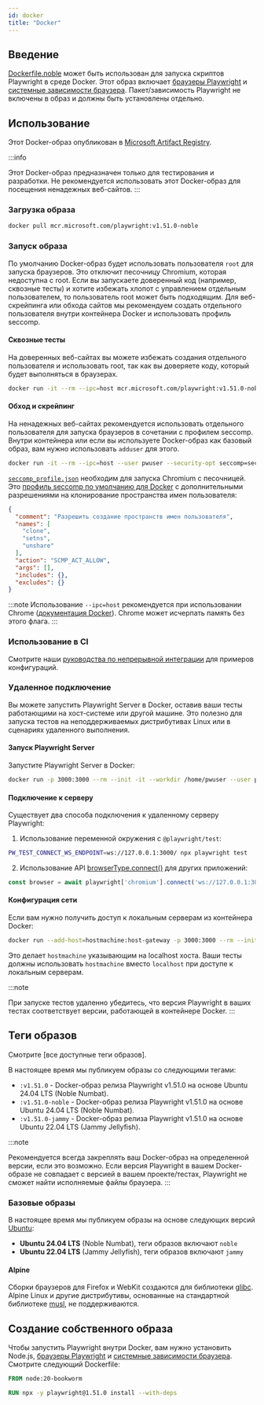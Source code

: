 ```yaml
---
id: docker
title: "Docker"
---
```


## Введение

[Dockerfile.noble] может быть использован для запуска скриптов Playwright в среде Docker. Этот образ включает [браузеры Playwright](./browsers.mdx#install-browsers) и [системные зависимости браузера](./browsers.mdx#install-system-dependencies). Пакет/зависимость Playwright не включены в образ и должны быть установлены отдельно.

## Использование

Этот Docker-образ опубликован в [Microsoft Artifact Registry].

:::info

Этот Docker-образ предназначен только для тестирования и разработки. Не рекомендуется использовать этот Docker-образ для посещения ненадежных веб-сайтов.
:::

### Загрузка образа

```bash
docker pull mcr.microsoft.com/playwright:v1.51.0-noble
```

### Запуск образа

По умолчанию Docker-образ будет использовать пользователя `root` для запуска браузеров. Это отключит песочницу Chromium, которая недоступна с root. Если вы запускаете доверенный код (например, сквозные тесты) и хотите избежать хлопот с управлением отдельным пользователем, то пользователь root может быть подходящим. Для веб-скрейпинга или обхода сайтов мы рекомендуем создать отдельного пользователя внутри контейнера Docker и использовать профиль seccomp.

#### Сквозные тесты

На доверенных веб-сайтах вы можете избежать создания отдельного пользователя и использовать root, так как вы доверяете коду, который будет выполняться в браузерах.

```bash
docker run -it --rm --ipc=host mcr.microsoft.com/playwright:v1.51.0-noble /bin/bash
```

#### Обход и скрейпинг

На ненадежных веб-сайтах рекомендуется использовать отдельного пользователя для запуска браузеров в сочетании с профилем seccomp. Внутри контейнера или если вы используете Docker-образ как базовый образ, вам нужно использовать `adduser` для этого.

```bash
docker run -it --rm --ipc=host --user pwuser --security-opt seccomp=seccomp_profile.json mcr.microsoft.com/playwright:v1.51.0-noble /bin/bash
```

[`seccomp_profile.json`](https://github.com/microsoft/playwright/blob/main/utils/docker/seccomp_profile.json) необходим для запуска Chromium с песочницей. Это [профиль seccomp по умолчанию для Docker](https://github.com/docker/engine/blob/d0d99b04cf6e00ed3fc27e81fc3d94e7eda70af3/profiles/seccomp/default.json) с дополнительными разрешениями на клонирование пространства имен пользователя:

```json
{
  "comment": "Разрешить создание пространств имен пользователя",
  "names": [
    "clone",
    "setns",
    "unshare"
  ],
  "action": "SCMP_ACT_ALLOW",
  "args": [],
  "includes": {},
  "excludes": {}
}
```

:::note
Использование `--ipc=host` рекомендуется при использовании Chrome ([документация Docker](https://docs.docker.com/engine/reference/run/#ipc-settings---ipc)). Chrome может исчерпать память без этого флага.
:::

### Использование в CI

Смотрите наши [руководства по непрерывной интеграции](./ci.mdx) для примеров конфигураций.

### Удаленное подключение

Вы можете запустить Playwright Server в Docker, оставив ваши тесты работающими на хост-системе или другой машине. Это полезно для запуска тестов на неподдерживаемых дистрибутивах Linux или в сценариях удаленного выполнения.

#### Запуск Playwright Server

Запустите Playwright Server в Docker:

```bash
docker run -p 3000:3000 --rm --init -it --workdir /home/pwuser --user pwuser mcr.microsoft.com/playwright:v1.51.0-noble /bin/sh -c "npx -y playwright@1.51.0 run-server --port 3000 --host 0.0.0.0"
```

#### Подключение к серверу

Существует два способа подключения к удаленному серверу Playwright:
1. Использование переменной окружения с `@playwright/test`:

```bash
PW_TEST_CONNECT_WS_ENDPOINT=ws://127.0.0.1:3000/ npx playwright test
```

2. Использование API [browserType.connect()](/api/class-browsertype.mdx#browser-type-connect) для других приложений:

```js
const browser = await playwright['chromium'].connect('ws://127.0.0.1:3000/');
```

#### Конфигурация сети

Если вам нужно получить доступ к локальным серверам из контейнера Docker:

```bash
docker run --add-host=hostmachine:host-gateway -p 3000:3000 --rm --init -it --workdir /home/pwuser --user pwuser mcr.microsoft.com/playwright:v1.51.0-noble /bin/sh -c "npx -y playwright@1.51.0 run-server --port 3000 --host 0.0.0.0"
```

Это делает `hostmachine` указывающим на localhost хоста. Ваши тесты должны использовать `hostmachine` вместо `localhost` при доступе к локальным серверам.

:::note

При запуске тестов удаленно убедитесь, что версия Playwright в ваших тестах соответствует версии, работающей в контейнере Docker.
:::

## Теги образов

Смотрите [все доступные теги образов].

В настоящее время мы публикуем образы со следующими тегами:
- `:v1.51.0` - Docker-образ релиза Playwright v1.51.0 на основе Ubuntu 24.04 LTS (Noble Numbat).
- `:v1.51.0-noble` - Docker-образ релиза Playwright v1.51.0 на основе Ubuntu 24.04 LTS (Noble Numbat).
- `:v1.51.0-jammy` - Docker-образ релиза Playwright v1.51.0 на основе Ubuntu 22.04 LTS (Jammy Jellyfish).

:::note

Рекомендуется всегда закреплять ваш Docker-образ на определенной версии, если это возможно. Если версия Playwright в вашем Docker-образе не совпадает с версией в вашем проекте/тестах, Playwright не сможет найти исполняемые файлы браузера.
:::

### Базовые образы

В настоящее время мы публикуем образы на основе следующих версий [Ubuntu](https://hub.docker.com/_/ubuntu):
- **Ubuntu 24.04 LTS** (Noble Numbat), теги образов включают `noble`
- **Ubuntu 22.04 LTS** (Jammy Jellyfish), теги образов включают `jammy`

#### Alpine

Сборки браузеров для Firefox и WebKit создаются для библиотеки [glibc](https://en.wikipedia.org/wiki/Glibc). Alpine Linux и другие дистрибутивы, основанные на стандартной библиотеке [musl](https://en.wikipedia.org/wiki/Musl), не поддерживаются.

## Создание собственного образа

Чтобы запустить Playwright внутри Docker, вам нужно установить Node.js, [браузеры Playwright](./browsers.mdx#install-browsers) и [системные зависимости браузера](./browsers.mdx#install-system-dependencies). Смотрите следующий Dockerfile:

```Dockerfile
FROM node:20-bookworm

RUN npx -y playwright@1.51.0 install --with-deps
```

[Accessibility]: /api/class-accessibility.mdx "Accessibility"
[Android]: /api/class-android.mdx "Android"
[AndroidDevice]: /api/class-androiddevice.mdx "AndroidDevice"
[AndroidInput]: /api/class-androidinput.mdx "AndroidInput"
[AndroidSocket]: /api/class-androidsocket.mdx "AndroidSocket"
[AndroidWebView]: /api/class-androidwebview.mdx "AndroidWebView"
[APIRequest]: /api/class-apirequest.mdx "APIRequest"
[APIRequestContext]: /api/class-apirequestcontext.mdx "APIRequestContext"
[APIResponse]: /api/class-apiresponse.mdx "APIResponse"
[APIResponseAssertions]: /api/class-apiresponseassertions.mdx "APIResponseAssertions"
[Browser]: /api/class-browser.mdx "Browser"
[BrowserContext]: /api/class-browsercontext.mdx "BrowserContext"
[BrowserServer]: /api/class-browserserver.mdx "BrowserServer"
[BrowserType]: /api/class-browsertype.mdx "BrowserType"
[CDPSession]: /api/class-cdpsession.mdx "CDPSession"
[Clock]: /api/class-clock.mdx "Clock"
[ConsoleMessage]: /api/class-consolemessage.mdx "ConsoleMessage"
[Coverage]: /api/class-coverage.mdx "Coverage"
[Dialog]: /api/class-dialog.mdx "Dialog"
[Download]: /api/class-download.mdx "Download"
[Electron]: /api/class-electron.mdx "Electron"
[ElectronApplication]: /api/class-electronapplication.mdx "ElectronApplication"
[ElementHandle]: /api/class-elementhandle.mdx "ElementHandle"
[FileChooser]: /api/class-filechooser.mdx "FileChooser"
[Frame]: /api/class-frame.mdx "Frame"
[FrameLocator]: /api/class-framelocator.mdx "FrameLocator"
[GenericAssertions]: /api/class-genericassertions.mdx "GenericAssertions"
[JSHandle]: /api/class-jshandle.mdx "JSHandle"
[Keyboard]: /api/class-keyboard.mdx "Keyboard"
[Locator]: /api/class-locator.mdx "Locator"
[LocatorAssertions]: /api/class-locatorassertions.mdx "LocatorAssertions"
[Logger]: /api/class-logger.mdx "Logger"
[Mouse]: /api/class-mouse.mdx "Mouse"
[Page]: /api/class-page.mdx "Page"
[PageAssertions]: /api/class-pageassertions.mdx "PageAssertions"
[Playwright]: /api/class-playwright.mdx "Playwright"
[PlaywrightAssertions]: /api/class-playwrightassertions.mdx "PlaywrightAssertions"
[Request]: /api/class-request.mdx "Request"
[Response]: /api/class-response.mdx "Response"
[Route]: /api/class-route.mdx "Route"
[Selectors]: /api/class-selectors.mdx "Selectors"
[SnapshotAssertions]: /api/class-snapshotassertions.mdx "SnapshotAssertions"
[TimeoutError]: /api/class-timeouterror.mdx "TimeoutError"
[Touchscreen]: /api/class-touchscreen.mdx "Touchscreen"
[Tracing]: /api/class-tracing.mdx "Tracing"
[Video]: /api/class-video.mdx "Video"
[WebError]: /api/class-weberror.mdx "WebError"
[WebSocket]: /api/class-websocket.mdx "WebSocket"
[WebSocketRoute]: /api/class-websocketroute.mdx "WebSocketRoute"
[Worker]: /api/class-worker.mdx "Worker"
[Fixtures]: /api/class-fixtures.mdx "Fixtures"
[FullConfig]: /api/class-fullconfig.mdx "FullConfig"
[FullProject]: /api/class-fullproject.mdx "FullProject"
[Location]: /api/class-location.mdx "Location"
[Test]: /api/class-test.mdx "Test"
[TestConfig]: /api/class-testconfig.mdx "TestConfig"
[TestInfo]: /api/class-testinfo.mdx "TestInfo"
[TestInfoError]: /api/class-testinfoerror.mdx "TestInfoError"
[TestOptions]: /api/class-testoptions.mdx "TestOptions"
[TestProject]: /api/class-testproject.mdx "TestProject"
[TestStepInfo]: /api/class-teststepinfo.mdx "TestStepInfo"
[WorkerInfo]: /api/class-workerinfo.mdx "WorkerInfo"
[Reporter]: /api/class-reporter.mdx "Reporter"
[Suite]: /api/class-suite.mdx "Suite"
[TestCase]: /api/class-testcase.mdx "TestCase"
[TestError]: /api/class-testerror.mdx "TestError"
[TestResult]: /api/class-testresult.mdx "TestResult"
[TestStep]: /api/class-teststep.mdx "TestStep"
[Element]: https://developer.mozilla.org/en-US/docs/Web/API/element "Element"
[EvaluationArgument]: /evaluating.mdx#evaluation-argument "EvaluationArgument"
[Promise]: https://developer.mozilla.org/en-US/docs/Web/JavaScript/Reference/Global_Objects/Promise "Promise"
[iterator]: https://developer.mozilla.org/en-US/docs/Web/JavaScript/Reference/Iteration_protocols "Iterator"
[origin]: https://developer.mozilla.org/en-US/docs/Glossary/Origin "Origin"
[selector]: https://developer.mozilla.org/en-US/docs/Web/CSS/CSS_Selectors "selector"
[Serializable]: https://developer.mozilla.org/en-US/docs/Web/JavaScript/Reference/Global_Objects/JSON/stringify#Description "Serializable"
[UIEvent.detail]: https://developer.mozilla.org/en-US/docs/Web/API/UIEvent/detail "UIEvent.detail"
[UnixTime]: https://en.wikipedia.org/wiki/Unix_time "Unix Time"
[xpath]: https://developer.mozilla.org/en-US/docs/Web/XPath "xpath"

[Array]: https://developer.mozilla.org/en-US/docs/Web/JavaScript/Reference/Global_Objects/Array "Array"
[boolean]: https://developer.mozilla.org/en-US/docs/Web/JavaScript/Data_structures#Boolean_type "Boolean"
[Buffer]: https://nodejs.org/api/buffer.html#buffer_class_buffer "Buffer"
[ChildProcess]: https://nodejs.org/api/child_process.html "ChildProcess"
[Date]: https://developer.mozilla.org/en-US/docs/Web/JavaScript/Reference/Global_Objects/Date "Date"
[Error]: https://nodejs.org/api/errors.html#errors_class_error "Error"
[EventEmitter]: https://nodejs.org/api/events.html#events_class_eventemitter "EventEmitter"
[function]: https://developer.mozilla.org/en-US/docs/Web/JavaScript/Reference/Global_Objects/Function "Function"
[FormData]: https://developer.mozilla.org/en-US/docs/Web/API/FormData "FormData"
[Map]: https://developer.mozilla.org/en-US/docs/Web/JavaScript/Reference/Global_Objects/Map "Map"
[Metadata]: https://developer.mozilla.org/en-US/docs/Web/JavaScript/Reference/Global_Objects/Object "Object&lt;string, any&gt;"
[null]: https://developer.mozilla.org/en-US/docs/Web/JavaScript/Reference/Global_Objects/null "null"
[number]: https://developer.mozilla.org/en-US/docs/Web/JavaScript/Data_structures#Number_type "Number"
[Object]: https://developer.mozilla.org/en-US/docs/Web/JavaScript/Reference/Global_Objects/Object "Object"
[Promise]: https://developer.mozilla.org/en-US/docs/Web/JavaScript/Reference/Global_Objects/Promise "Promise"
[Readable]: https://nodejs.org/api/stream.html#stream_class_stream_readable "Readable"
[ReadStream]: https://nodejs.org/api/fs.html#class-fsreadstream "ReadStream"
[RegExp]: https://developer.mozilla.org/en-US/docs/Web/JavaScript/Reference/Global_Objects/RegExp "RegExp"
[string]: https://developer.mozilla.org/en-US/docs/Web/JavaScript/Data_structures#String_type "string"
[void]: https://developer.mozilla.org/en-US/docs/Web/JavaScript/Reference/Global_Objects/undefined "void"
[URL]: https://nodejs.org/api/url.html "URL"
[URLSearchParams]: https://developer.mozilla.org/en-US/docs/Web/API/URLSearchParams "URLSearchParams"

[all available image tags]: https://mcr.microsoft.com/en-us/product/playwright/about "all available image tags"
[Microsoft Artifact Registry]: https://mcr.microsoft.com/en-us/product/playwright/about "Microsoft Artifact Registry"
[Dockerfile.noble]: https://github.com/microsoft/playwright/blob/main/utils/docker/Dockerfile.noble "Dockerfile.noble"